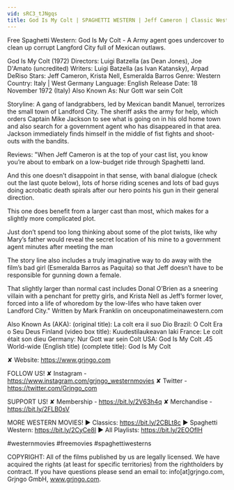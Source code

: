 ```yaml
---
vid: sRC3_tJNgqs
title: God Is My Colt | SPAGHETTI WESTERN | Jeff Cameron | Classic Western
---
```


Free Spaghetti Western: God Is My Colt - A Army agent goes undercover to clean up corrupt Langford City full of Mexican outlaws. 

God Is My Colt (1972)
Directors: Luigi Batzella (as Dean Jones), Joe D'Amato (uncredited)
Writers: Luigi Batzella (as Ivan Katansky), Arpad DeRiso
Stars: Jeff Cameron, Krista Nell, Esmeralda Barros 
Genre: Western
Country: Italy | West Germany
Language: English
Release Date: 18 November 1972 (Italy) 
Also Known As: Nur Gott war sein Colt 

Storyline:
A gang of landgrabbers, led by Mexican bandit Manuel, terrorizes the small town of Landford City. The sheriff asks the army for help, which orders Captain Mike Jackson to see what is going on in his old home town and also search for a government agent who has disappeared in that area. Jackson immediately finds himself in the middle of fist fights and shoot-outs with the bandits.

Reviews:
"When Jeff Cameron is at the top of your cast list, you know you’re about to embark on a low-budget ride through Spaghetti land.

And this one doesn’t disappoint in that sense, with banal dialogue (check out the last quote below), lots of horse riding scenes and lots of bad guys doing acrobatic death spirals after our hero points his gun in their general direction.

This one does benefit from a larger cast than most, which makes for a slightly more complicated plot.

Just don’t spend too long thinking about some of the plot twists, like why Mary’s father would reveal the secret location of his mine to a government agent minutes after meeting the man

The story line also includes a truly imaginative way to do away with the film’s bad girl (Esmeralda Barros as Paquita) so that Jeff doesn’t have to be responsible for gunning down a female.

That slightly larger than normal cast includes Donal O’Brien as a sneering villain with a penchant for pretty girls, and Krista Nell as Jeff’s former lover, forced into a life of whoredom by the low-lifes who have taken over Landford City." Written by Mark Franklin on onceuponatimeinawestern.com

Also Known As (AKA):
(original title): La colt era il suo Dio
Brazil: O Colt Era o Seu Deus
Finland (video box title): Kuudestilaukeavan laki
France: Le colt était son dieu
Germany: Nur Gott war sein Colt
USA: God Is My Colt .45
World-wide (English title) (complete title): God Is My Colt

✘ Website: https://www.grjngo.com

FOLLOW US!
✘ Instagram - https://www.instagram.com/grjngo_westernmovies
✘ Twitter - https://twitter.com/Grjngo_com

SUPPORT US!
✘ Membership - https://bit.ly/2V63h4q
✘ Merchandise - https://bit.ly/2FLB0sV

MORE WESTERN MOVIES! 
► Classics: https://bit.ly/2CBLt8c 
► Spaghetti Western: https://bit.ly/2CyCe8I 
► All Playlists: https://bit.ly/2EOOfIH 

#westernmovies #freemovies #spaghettiwesterns

COPYRIGHT: All of the films published by us are legally licensed. We have acquired the rights (at least for specific territories) from the rightholders by contract. If you have questions please send an email to: info[at]grjngo.com, Grjngo GmbH, www.grjngo.com.